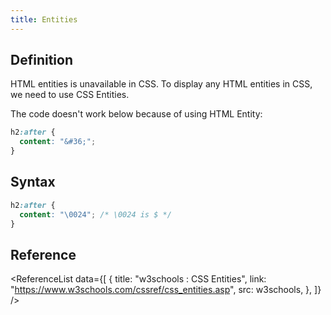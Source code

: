 ```yaml
---
title: Entities
---
```



## Definition

<TH>HTML entities is unavailable in CSS</TH>. To display any HTML entities in
CSS, we need to use CSS Entities.

The code doesn't work below because of using HTML Entity:

```css {2}
h2:after {
  content: "&#36;";
}
```

## Syntax

```css {2}
h2:after {
  content: "\0024"; /* \0024 is $ */
}
```

## Reference

<ReferenceList
  data={[
    {
      title: "w3schools : CSS Entities",
      link: "https://www.w3schools.com/cssref/css_entities.asp",
      src: w3schools,
    },
  ]}
/>
